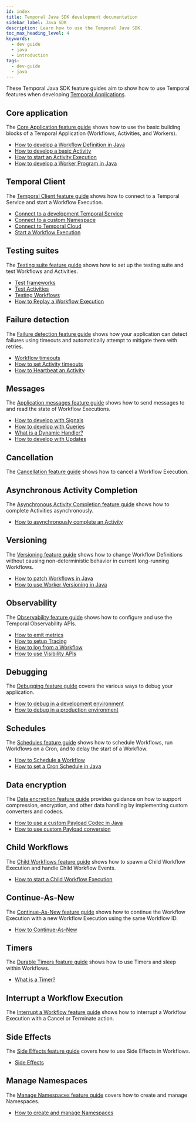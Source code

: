 ```yaml
---
id: index
title: Temporal Java SDK development documentation
sidebar_label: Java SDK
description: Learn how to use the Temporal Java SDK.
toc_max_heading_level: 4
keywords:
  - dev guide
  - java
  - introduction
tags:
  - dev-guide
  - java
---
```


These Temporal Java SDK feature guides aim to show how to use Temporal features when developing [Temporal Applications](/temporal#temporal-application).

## Core application

The [Core Application feature guide](/develop/java/core-application) shows how to use the basic building blocks of a Temporal Application (Workflows, Activities, and Workers).

- [How to develop a Workflow Definition in Java](/develop/java/core-application#how-to-develop-a-workflow-definition-in-java)
- [How to develop a basic Activity](/develop/java/core-application#how-to-develop-a-basic-activity)
- [How to start an Activity Execution](/develop/java/core-application#how-to-start-an-activity-execution)
- [How to develop a Worker Program in Java](/develop/java/core-application#how-to-develop-a-worker-program-in-java)

## Temporal Client

The [Temporal Client feature guide](/develop/java/temporal-clients) shows how to connect to a Temporal Service and start a Workflow Execution.

- [Connect to a development Temporal Service](/develop/java/temporal-clients#connect-to-a-development-temporal-service)
- [Connect to a custom Namespace](/develop/java/temporal-clients#connect-to-a-custom-namespace)
- [Connect to Temporal Cloud](/develop/java/temporal-clients#connect-to-temporal-cloud)
- [Start a Workflow Execution](/develop/java/temporal-clients#start-a-workflow-execution)

## Testing suites

The [Testing suite feature guide](/develop/java/test-suites) shows how to set up the testing suite and test Workflows and Activities.

- [Test frameworks](/develop/java/test-suites#test-frameworks)
- [Test Activities](/develop/java/test-suites#test-activities)
- [Testing Workflows](/develop/java/test-suites#testing-workflows)
- [How to Replay a Workflow Execution](/develop/java/test-suites#how-to-replay-a-workflow-execution)

## Failure detection

The [Failure detection feature guide](/develop/java/failure-detection) shows how your application can detect failures using timeouts and automatically attempt to mitigate them with retries.

- [Workflow timeouts](/develop/java/failure-detection#workflow-timeouts)
- [How to set Activity timeouts](/develop/java/failure-detection#how-to-set-activity-timeouts)
- [How to Heartbeat an Activity](/develop/java/failure-detection#how-to-heartbeat-an-activity)

## Messages

The [Application messages feature guide](/develop/java/messages) shows how to send messages to and read the state of Workflow Executions.

- [How to develop with Signals](/develop/java/messages#how-to-develop-with-signals)
- [How to develop with Queries](/develop/java/messages#how-to-develop-with-queries)
- [What is a Dynamic Handler?](/develop/java/messages#what-is-a-dynamic-handler?)
- [How to develop with Updates](/develop/java/messages#how-to-develop-with-updates)

## Cancellation

The [Cancellation feature guide](/develop/java/cancellation) shows how to cancel a Workflow Execution.

## Asynchronous Activity Completion

The [Asynchronous Activity Completion feature guide](/develop/java/asynchronous-activity-completion) shows how to complete Activities asynchronously.

- [How to asynchronously complete an Activity](/develop/java/asynchronous-activity-completion#how-to-asynchronously-complete-an-activity)

## Versioning

The [Versioning feature guide](/develop/java/versioning) shows how to change Workflow Definitions without causing non-deterministic behavior in current long-running Workflows.

- [How to patch Workflows in Java](/develop/java/versioning#how-to-patch-workflows-in-java)
- [How to use Worker Versioning in Java](/develop/java/versioning#how-to-use-worker-versioning-in-java)

## Observability

The [Observability feature guide](/develop/java/observability) shows how to configure and use the Temporal Observability APIs.

- [How to emit metrics](/develop/java/observability#how-to-emit-metrics)
- [How to setup Tracing](/develop/java/observability#how-to-setup-tracing)
- [How to log from a Workflow](/develop/java/observability#how-to-log-from-a-workflow)
- [How to use Visibility APIs](/develop/java/observability#how-to-use-visibility-apis)

## Debugging

The [Debugging feature guide](/develop/java/debugging) covers the various ways to debug your application.

- [How to debug in a development environment](/develop/java/debugging#how-to-debug-in-a-development-environment)
- [How to debug in a production environment](/develop/java/debugging#how-to-debug-in-a-production-environment)

## Schedules

The [Schedules feature guide](/develop/java/schedules) shows how to schedule Workflows, run Workflows on a Cron, and to delay the start of a Workflow.

- [How to Schedule a Workflow](/develop/java/schedules#how-to-schedule-a-workflow)
- [How to set a Cron Schedule in Java](/develop/java/schedules#how-to-set-a-cron-schedule-in-java)

## Data encryption

The [Data encryption feature guide](/develop/java/data-encryption) provides guidance on how to support compression, encryption, and other data handling by implementing custom converters and codecs.

- [How to use a custom Payload Codec in Java](/develop/java/data-encryption#how-to-use-a-custom-payload-codec-in-java)
- [How to use custom Payload conversion](/develop/java/data-encryption#how-to-use-custom-payload-conversion)

## Child Workflows

The [Child Workflows feature guide](/develop/java/child-workflows) shows how to spawn a Child Workflow Execution and handle Child Workflow Events.

- [How to start a Child Workflow Execution](/develop/java/child-workflows#how-to-start-a-child-workflow-execution)

## Continue-As-New

The [Continue-As-New feature guide](/develop/java/continue-as-new) shows how to continue the Workflow Execution with a new Workflow Execution using the same Workflow ID.

- [How to Continue-As-New](/develop/java/continue-as-new#how-to-continue-as-new)

## Timers

The [Durable Timers feature guide](/develop/java/timers) shows how to use Timers and sleep within Workflows.

- [What is a Timer?](/develop/java/timers#what-is-a-timer?)

## Interrupt a Workflow Execution

The [Interrupt a Workflow feature guide](/develop/java/interrupt-a-workflow-execution) shows how to interrupt a Workflow Execution with a Cancel or Terminate action.

## Side Effects

The [Side Effects feature guide](/develop/java/side-effects) covers how to use Side Effects in Workflows.

- [Side Effects](/develop/java/side-effects#side-effects)

## Manage Namespaces

The [Manage Namespaces feature guide](/develop/java/namespaces) covers how to create and manage Namespaces.

- [How to create and manage Namespaces](/develop/java/namespaces#how-to-create-and-manage-namespaces)
